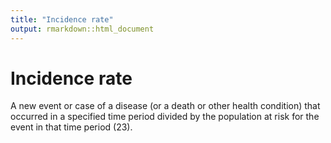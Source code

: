 ```yaml
---
title: "Incidence rate"
output: rmarkdown::html_document
---
```


# Incidence rate

A new event or case of a disease (or a  death or other health  condition) that  occurred in a specified time period divided  by the population at risk for the event in  that time period (23).
